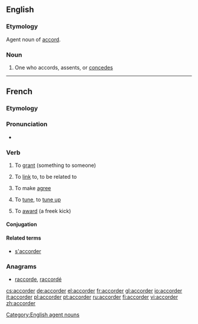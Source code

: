 ==English==

===Etymology===
Agent noun of [[accord]].

===Noun===
{{en-noun}}

# {{rare}} One who accords, assents, or [[concedes]]

[[Category:English agent nouns]]

----
==French==

===Etymology===
{{suffix|lang=fr|accord|er}}

===Pronunciation===
* {{audio|Fr-accorder.ogg|Audio}}

===Verb===
{{fr-verb}}

# {{transitive}} To [[grant]] (something to someone)
# To [[link]] to, to be related to
# {{grammar|lang=fr}} To make [[agree]]
# {{music|lang=fr}} To [[tune]], to [[tune up]]
# {{sport|lang=fr}} To [[award]] (a freek kick)

====Conjugation====
{{fr-conj-er|accord|avoir}}

====Related terms====
* [[s'accorder]]

===Anagrams===
* [[raccorde#French|raccorde]], [[raccordé#French|raccordé]]

[[cs:accorder]]
[[de:accorder]]
[[el:accorder]]
[[fr:accorder]]
[[gl:accorder]]
[[io:accorder]]
[[it:accorder]]
[[pl:accorder]]
[[pt:accorder]]
[[ru:accorder]]
[[fi:accorder]]
[[vi:accorder]]
[[zh:accorder]]